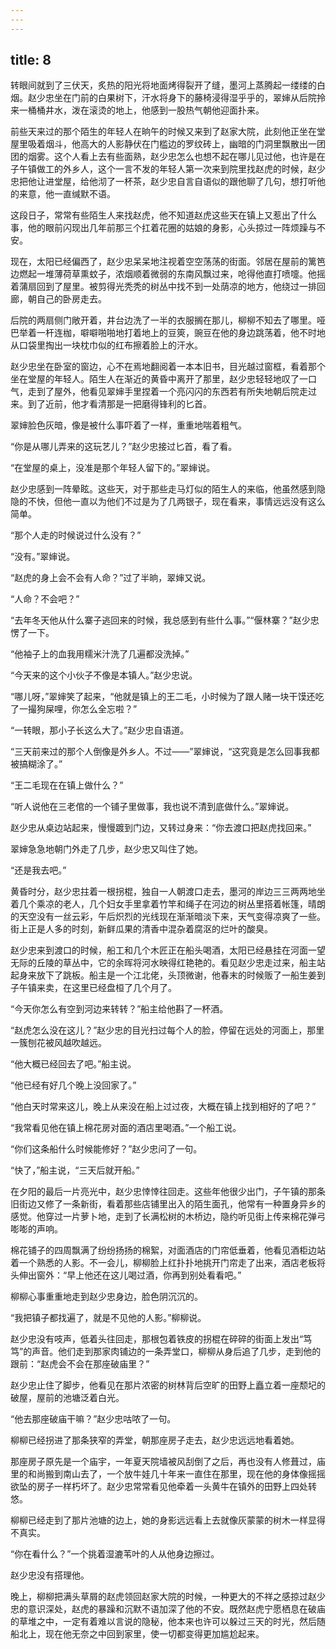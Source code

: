 ```yaml
---
---
---
```

title: 8
---



转眼间就到了三伏天，炙热的阳光将地面烤得裂开了缝，墨河上蒸腾起一缕缕的白烟。赵少忠坐在门前的白果树下，汗水将身下的藤椅浸得湿乎乎的，翠婶从后院拎来一桶桶井水，泼在滚烫的地上，他感到一股热气朝他迎面扑来。

前些天来过的那个陌生的年轻人在晌午的时候又来到了赵家大院，此刻他正坐在堂屋里吸着烟斗，他高大的人影静伏在门槛边的罗纹砖上，幽暗的门洞里飘散出一团团的烟雾。这个人看上去有些面熟，赵少忠怎么也想不起在哪儿见过他，也许是在子午镇做工的外乡人，这个一言不发的年轻人第一次来到院里找赵虎的时候，赵少忠把他让进堂屋，给他沏了一杯茶，赵少忠自言自语似的跟他聊了几句，想打听他的来意，他一直缄默不语。

这段日子，常常有些陌生人来找赵虎，他不知道赵虎这些天在镇上又惹出了什么事，他的眼前闪现出几年前那三个扛着花圈的姑娘的身影，心头掠过一阵烦躁与不安。

现在，太阳已经偏西了，赵少忠呆呆地注视着空空荡荡的街面。邻居在屋前的篱笆边燃起一堆薄荷草熏蚊子，浓烟顺着微弱的东南风飘过来，呛得他直打喷嚏。他摇着蒲扇回到了屋里。被剪得光秃秃的树丛中找不到一处荫凉的地方，他绕过一排回廊，朝自己的卧房走去。

后院的两扇侧门敞开着，井台边洗了一半的衣服搁在那儿，柳柳不知去了哪里。哑巴举着一杆连枷，噼噼啪啪地打着地上的豆筴，豌豆在他的身边跳荡着，他不时地从口袋里掏出一块枕巾似的红布擦着脸上的汗水。

赵少忠坐在卧室的窗边，心不在焉地翻阅着一本本旧书，目光越过窗框，看着那个坐在堂屋的年轻人。陌生人在渐近的黄昏中离开了那里，赵少忠轻轻地叹了一口气，走到了屋外，他看见翠婶手里捏着一个亮闪闪的东西若有所失地朝后院走过来。到了近前，他才看清那是一把磨得锋利的匕首。

翠婶脸色灰暗，像是被什么事吓着了一样，重重地喘着粗气。

“你是从哪儿弄来的这玩艺儿？”赵少忠接过匕首，看了看。

“在堂屋的桌上，没准是那个年轻人留下的。”翠婶说。

赵少忠感到一阵晕眩。这些天，对于那些走马灯似的陌生人的来临，他虽然感到隐隐的不快，但他一直以为他们不过是为了几两银子，现在看来，事情远远没有这么简单。

“那个人走的时候说过什么没有？”

“没有。”翠婶说。

“赵虎的身上会不会有人命？”过了半晌，翠婶又说。

“人命？不会吧？”

“去年冬天他从什么寨子逃回来的时候，我总感到有些什么事。”“偃林寨？”赵少忠愣了一下。

“他袖子上的血我用糯米汁洗了几遍都没洗掉。”

“今天来的这个小伙子不像是本镇人。”赵少忠说。

“哪儿呀，”翠婶笑了起来，“他就是镇上的王二毛，小时候为了跟人赌一块干馍还吃了一撮狗屎哩，你怎么全忘啦？”

“一转眼，那小子长这么大了。”赵少忠自语道。

“三天前来过的那个人倒像是外乡人。不过——”翠婶说，“这究竟是怎么回事我都被搞糊涂了。”

“王二毛现在在镇上做什么？”

“听人说他在三老倌的一个铺子里做事，我也说不清到底做什么。”翠婶说。

赵少忠从桌边站起来，慢慢踱到门边，又转过身来：“你去渡口把赵虎找回来。”

翠婶急急地朝门外走了几步，赵少忠又叫住了她。

“还是我去吧。”

黄昏时分，赵少忠拄着一根拐棍，独自一人朝渡口走去，墨河的岸边三三两两地坐着几个乘凉的老人，几个妇女手里拿着竹竿和绳子在河边的树丛里搭着帐篷，晴朗的天空没有一丝云彩，午后炽烈的光线现在渐渐暗淡下来，天气变得凉爽了一些。街上正是人多的时刻，新鲜瓜果的清香中混杂着腐沤的烂叶的酸臭。

赵少忠来到渡口的时候，船工和几个木匠正在船头喝酒，太阳已经悬挂在河面一望无际的丘陵的草丛中，它的余晖将河水映得红艳艳的。看见赵少忠走过来，船主站起身来放下了跳板。船主是一个江北佬，头顶微谢，他春末的时候贩了一船生姜到子午镇来卖，在这里已经盘桓了几个月了。

“今天你怎么有空到河边来转转？”船主给他斟了一杯酒。

“赵虎怎么没在这儿？”赵少忠的目光扫过每个人的脸，停留在远处的河面上，那里一簇刨花被风越吹越远。

“他大概已经回去了吧。”船主说。

“他已经有好几个晚上没回家了。”

“他白天时常来这儿，晚上从来没在船上过过夜，大概在镇上找到相好的了吧？”

“我常看见他在镇上棉花房对面的酒店里喝酒。”一个船工说。

“你们这条船什么时候能修好？”赵少忠问了一句。

“快了，”船主说，“三天后就开船。”

在夕阳的最后一片亮光中，赵少忠悻悻往回走。这些年他很少出门，子午镇的那条旧街边又修了一条新街，看着那些店铺里出入的陌生面孔，他常有一种置身异乡的感觉。他穿过一片萝卜地，走到了长满松树的木桥边，隐约听见街上传来棉花弹弓嘭嘭的声响。

棉花铺子的四周飘满了纷纷扬扬的棉絮，对面酒店的门帘低垂着，他看见酒柜边站着一个熟悉的人影。不一会儿，柳柳脸上红扑扑地挑开门帘走了出来，酒店老板将头伸出窗外：“早上他还在这儿喝过酒，你再到别处看看吧。”

柳柳心事重重地走到赵少忠身边，脸色阴沉沉的。

“我把镇子都找遍了，就是不见他的人影。”柳柳说。

赵少忠没有吱声，低着头往回走，那根包着铁皮的拐棍在碎碎的街面上发出“笃笃”的声音。他们走到那家肉铺边的一条弄堂口，柳柳从身后追了几步，走到他的跟前：“赵虎会不会在那座破庙里？”

赵少忠止住了脚步，他看见在那片浓密的树林背后空旷的田野上矗立着一座颓圮的破屋，屋前的池塘泛着白光。

“他去那座破庙干嘛？”赵少忠咕哝了一句。

柳柳已经拐进了那条狭窄的弄堂，朝那座房子走去，赵少忠远远地看着她。

那座房子原先是一个庙宇，一年夏天院墙被风刮倒了之后，再也没有人修葺过，庙里的和尚搬到南山去了，一个放牛娃几十年来一直住在那里，现在他的身体像摇摇欲坠的房子一样朽坏了。赵少忠常常看见他牵着一头黄牛在镇外的田野上四处转悠。

柳柳已经走到了那片池塘的边上，她的身影远远看上去就像灰蒙蒙的树木一样显得不真实。

“你在看什么？”一个挑着湿漉苇叶的人从他身边擦过。

赵少忠没有搭理他。

晚上，柳柳把满头草屑的赵虎领回赵家大院的时候，一种更大的不祥之感掠过赵少忠的意识深处，赵虎的暴躁和沉默不语加深了他的不安。既然赵虎宁愿栖息在破庙的草堆之中，一定有着难以言说的隐秘，他本来也许可以躲过三天的时光，然后随船北上，现在他无奈之中回到家里，使一切都变得更加尴尬起来。